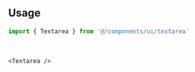 ```tsx file=<rootDir>/src/components/ui/textarea.tsx title="components/ui/textarea.tsx"
```

<br />

## Usage

```ts
import { Textarea } from '@/components/ui/textarea'
```

<br />

```tsx
<Textarea />
```